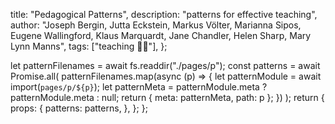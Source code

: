 
  title: "Pedagogical Patterns",
  description: "patterns for effective teaching",
  author:
    "Joseph Bergin, Jutta Eckstein, Markus Völter, Marianna Sipos, Eugene Wallingford, Klaus Marquardt, Jane Chandler, Helen Sharp, Mary Lynn Manns",
  tags: ["teaching 🧑‍🏫"],
};

<PLHead title={meta.title} description={meta.description} />

<PLNav patterns={props.patterns} currentTitle={meta.title} />

<PLMeta
  title={meta.title}
  description={meta.description}
  author={meta.author}
  tags={meta.tags}
/>

<PLLinks>
  <PLLink
    title="Pedagogical Patterns"
    url="http://www.pedagogicalpatterns.org/"
  />
  <PLLink
    title="Pedagogical Pattern - Wikipedia"
    url="https://en.wikipedia.org/wiki/Pedagogical_pattern"
  />
</PLLinks>

  let patternFilenames = await fs.readdir("./pages/p");
  const patterns = await Promise.all(
    patternFilenames.map(async (p) => {
      let patternModule = await import(`pages/p/${p}`);
      let patternMeta = patternModule.meta ? patternModule.meta : null;
      return { meta: patternMeta, path: p };
    })
  );
  return {
    props: {
      patterns: patterns,
    },
  };
};

